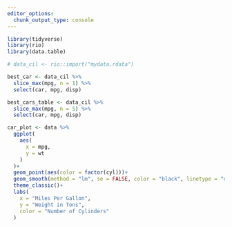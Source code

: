 ```yaml
---
editor_options:
  chunk_output_type: console
---
```

<!-- # Library calls -->
```r
library(tidyverse)
library(rio)
library(data.table)
```

```r
# data_cil <- rio::import("mydata.rdata")
```

```r
best_car <- data_cil %>% 
  slice_max(mpg, n = 1) %>% 
  select(car, mpg, disp)

best_cars_table <- data_cil %>% 
  slice_max(mpg, n = 5) %>% 
  select(car, mpg, disp)
```

```r
car_plot <- data %>% 
  ggplot(
    aes(
      x = mpg,
      y = wt
    )
  )+
  geom_point(aes(color = factor(cyl)))+
  geom_smooth(method = "lm", se = FALSE, color = "black", linetype = "dashed")+
  theme_classic()+
  labs(
    x = "Miles Per Gallon",
    y = "Weight in Tons",
    color = "Number of Cylinders"
  )
```

